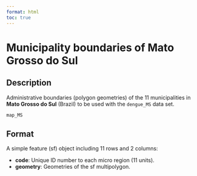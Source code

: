 ```yaml
---
format: html
toc: true
---
```


# Municipality boundaries of **Mato Grosso do Sul**

## Description

Administrative boundaries (polygon geometries) of the 11 municipalities in **Mato Grosso do Sul** (Brazil) to be used with the `dengue_MS` data set.

```r
map_MS
```

## Format

A simple feature (sf) object including 11 rows and 2 columns:

- **code**: Unique ID number to each micro region (11 units).
- **geometry**: Geometries of the sf multipolygon.
